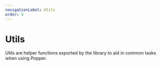 ```yaml
---
navigationLabel: Utils
order: 5
---
```


# Utils

Utils are helper functions exported by the library to aid in common tasks when
using Popper.

